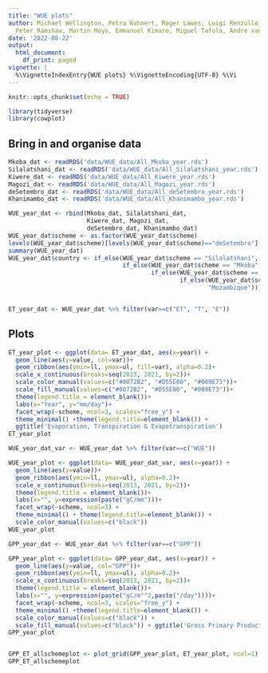 ```yaml
---
title: "WUE plots"
author: Michael Wellington, Petra Kuhnert, Roger Lawes, Luigi Renzullo, Jamie Pittock,
  Peter Ramshaw, Martin Moyo, Emmanuel Kimaro, Miguel Tafula, Andre van Rooyen
date: '2022-08-22'
output:
  html_document:
    df_print: paged
vignette: |
  %\VignetteIndexEntry{WUE plots} %\VignetteEncoding{UTF-8} %\Vi
---
```


```r
knitr::opts_chunk$set(echo = TRUE)

library(tidyverse)
library(cowplot)
```

## Bring in and organise data


```r
Mkoba_dat <- readRDS('data/WUE_data/All_Mkoba_year.rds')
Silalatshani_dat <- readRDS('data/WUE_data/All_Silalatshani_year.rds')
Kiwere_dat <- readRDS('data/WUE_data/All_Kiwere_year.rds')
Magozi_dat <- readRDS('data/WUE_data/All_Magozi_year.rds')
deSetembro_dat <- readRDS('data/WUE_data/All_deSetembro_year.rds')
Khanimambo_dat <- readRDS('data/WUE_data/All_Khanimambo_year.rds')

WUE_year_dat <- rbind(Mkoba_dat, Silalatshani_dat,
                      Kiwere_dat, Magozi_dat,
                      deSetembro_dat, Khanimambo_dat)
WUE_year_dat$scheme <- as.factor(WUE_year_dat$scheme)
levels(WUE_year_dat$scheme)[levels(WUE_year_dat$scheme)=="deSetembro"] <- "25 de Setembro"
summary(WUE_year_dat)
WUE_year_dat$country <- if_else(WUE_year_dat$scheme == "Silalatshani", "Zimbabwe",
                                if_else(WUE_year_dat$scheme == "Mkoba", "Zimbabwe", 
                                        if_else(WUE_year_dat$scheme == "Kiwere", "Tanzania",
                                                if_else(WUE_year_dat$scheme == "Magozi", "Tanzania", 
                                                        "Mozambique"))))


ET_year_dat <- WUE_year_dat %>% filter(var==c("ET", "T", "E"))
```

## Plots


```r
ET_year_plot <- ggplot(data= ET_year_dat, aes(x=year)) + 
  geom_line(aes(y=value, col=var))+
  geom_ribbon(aes(ymin=ll, ymax=ul, fill=var), alpha=0.2)+
  scale_x_continuous(breaks=seq(2013, 2021, by=2))+
  scale_color_manual(values=c("#0072B2", "#D55E00", "#009E73"))+
  scale_fill_manual(values=c("#0072B2", "#D55E00", "#009E73"))+
  theme(legend.title = element_blank())+
  labs(x="Year", y="mm/day")+
  facet_wrap(~scheme, ncol=3, scales="free_y") +
  theme_minimal() +theme(legend.title=element_blank()) +
  ggtitle('Evaporation, Transpiration & Evapotranspiration')
ET_year_plot

WUE_year_dat_var <- WUE_year_dat %>% filter(var==c("WUE"))

WUE_year_plot <- ggplot(data= WUE_year_dat_var, aes(x=year)) + 
  geom_line(aes(y=value))+
  geom_ribbon(aes(ymin=ll, ymax=ul), alpha=0.2)+
  scale_x_continuous(breaks=seq(2013, 2021, by=2))+
  theme(legend.title = element_blank())+
  labs(x="", y=expression(paste("gC/mm")))+
  facet_wrap(~scheme, ncol=3) +
  theme_minimal() + theme(legend.title=element_blank()) +
  scale_color_manual(values=c("black"))
WUE_year_plot

GPP_year_dat <- WUE_year_dat %>% filter(var==c("GPP"))

GPP_year_plot <- ggplot(data= GPP_year_dat, aes(x=year)) + 
  geom_line(aes(y=value, col="GPP"))+
  geom_ribbon(aes(ymin=ll, ymax=ul), alpha=0.2)+
  scale_x_continuous(breaks=seq(2013, 2021, by=2))+
  theme(legend.title = element_blank())+
  labs(x="", y=expression(paste("gC/m"^2,paste("/day"))))+
  facet_wrap(~scheme, ncol=3, scales="free_y") +
  theme_minimal() +theme(legend.title=element_blank()) +
  scale_color_manual(values=c("black")) + 
  scale_fill_manual(values=c("black")) + ggtitle('Gross Primary Productivity')
GPP_year_plot


GPP_ET_allschemeplot <- plot_grid(GPP_year_plot, ET_year_plot, ncol=1)
GPP_ET_allschemeplot
```